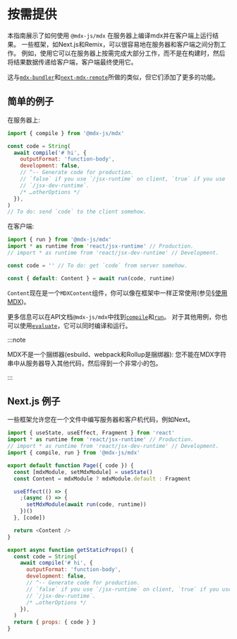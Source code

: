 # 按需提供

本指南展示了如何使用 `@mdx-js/mdx` 在服务器上编译mdx并在客户端上运行结果。
一些框架，如Next.js和Remix，可以很容易地在服务器和客户端之间分割工作。
例如，使用它可以在服务器上按需完成大部分工作，而不是在构建时，然后将结果数据传递给客户端，客户端最终使用它。

这与[`mdx-bundler`][mdx-bundler]和[`next-mdx-remote`][next-mdx-remote]所做的类似，但它们添加了更多的功能。

## 简单的例子

在服务器上:

```js title="server.js"
import { compile } from '@mdx-js/mdx'

const code = String(
  await compile('# hi', {
    outputFormat: 'function-body',
    development: false,
    // ^-- Generate code for production.
    // `false` if you use `/jsx-runtime` on client, `true` if you use
    // `/jsx-dev-runtime`.
    /* …otherOptions */
  }),
)
// To do: send `code` to the client somehow.
```

在客户端:

```js title="client.js"
import { run } from '@mdx-js/mdx'
import * as runtime from 'react/jsx-runtime' // Production.
// import * as runtime from 'react/jsx-dev-runtime' // Development.

const code = '' // To do: get `code` from server somehow.

const { default: Content } = await run(code, runtime)
```

`Content`现在是一个`MDXContent`组件，你可以像在框架中一样正常使用(参见[§使用MDX][use])。

更多信息可以在API文档`@mdx-js/mdx`中找到[`compile`][compile]和[`run`][run]。
对于其他用例，你也可以使用[`evaluate`][eval]，它可以同时编译和运行。

:::note

MDX不是一个捆绑器(esbuild、webpack和Rollup是捆绑器):
您不能在MDX字符串中从服务器导入其他代码，然后得到一个非常小的包。

:::

## Next.js 例子

一些框架允许您在一个文件中编写服务器和客户机代码，例如Next。

```js title="pages/hello.js"
import { useState, useEffect, Fragment } from 'react'
import * as runtime from 'react/jsx-runtime' // Production.
// import * as runtime from 'react/jsx-dev-runtime' // Development.
import { compile, run } from '@mdx-js/mdx'

export default function Page({ code }) {
  const [mdxModule, setMdxModule] = useState()
  const Content = mdxModule ? mdxModule.default : Fragment

  useEffect(() => {
    ;(async () => {
      setMdxModule(await run(code, runtime))
    })()
  }, [code])

  return <Content />
}

export async function getStaticProps() {
  const code = String(
    await compile('# hi', {
      outputFormat: 'function-body',
      development: false,
      // ^-- Generate code for production.
      // `false` if you use `/jsx-runtime` on client, `true` if you use
      // `/jsx-dev-runtime`.
      /* …otherOptions */
    }),
  )
  return { props: { code } }
}
```

[mdx-bundler]: https://github.com/kentcdodds/mdx-bundler
[next-mdx-remote]: https://github.com/hashicorp/next-mdx-remote
[use]: /docs/using-mdx/
[compile]: /packages/mdx/#compilefile-options
[run]: /packages/mdx/#runfunctionbody-options
[eval]: /packages/mdx/#evaluatefile-options
